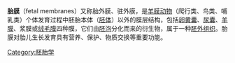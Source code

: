 {{Expand language|en|time=2022-03-12T13:00:47+00:00}}
{{Unreferenced|time=2022-03-12T13:00:47+00:00}}

{{Infobox embryology
| Name        = 胎膜
| Latin       = adnexa fetalia
| Image       = Placenta with fetal membranes.jpg
| Caption     = 
| Image2      =
| Caption2    =
}}

'''胎膜'''（fetal membranes）又称胎外膜、驻外膜，是[[羊膜动物|羊膜动物]]（爬行类、鸟类、哺乳类）个体发育过程中胚胎本体（[[胚体|胚体]]）以外的膜层结构，包括[[卵黄囊|卵黄囊]]、[[尿囊|尿囊]]、[[羊膜|羊膜]]、浆膜或[[绒毛膜|绒毛膜]]四种膜，它们由[[胚泡|胚泡]]分化而来的衍生物，属于一种[[胚外组织|胚外组织]]。胎膜对胎儿生长发育具有营养、保护、物质交换等重要功能。

[[Category:胚胎学|Category:胚胎学]]